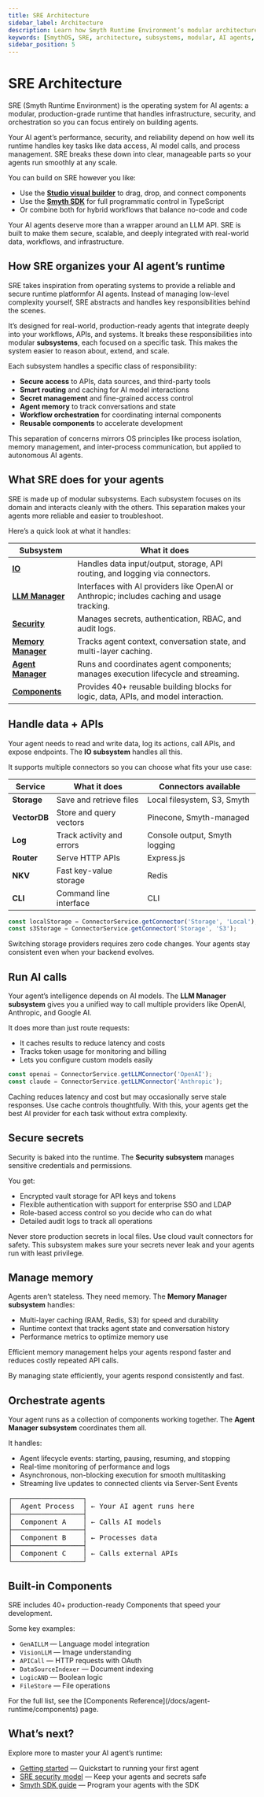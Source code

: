 ```yaml
---
title: SRE Architecture
sidebar_label: Architecture
description: Learn how Smyth Runtime Environment’s modular architecture works behind the scenes to run your AI agents efficiently and securely.
keywords: [SmythOS, SRE, architecture, subsystems, modular, AI agents, runtime, storage, LLM, security]
sidebar_position: 5
---
```


# SRE Architecture

SRE (Smyth Runtime Environment) is the operating system for AI agents: a modular, production-grade runtime that handles infrastructure, security, and orchestration so you can focus entirely on building agents.

Your AI agent’s performance, security, and reliability depend on how well its runtime handles key tasks like data access, AI model calls, and process management. SRE breaks these down into clear, manageable parts so your agents run smoothly at any scale.

You can build on SRE however you like:
- Use the [**Studio visual builder**](/docs/agent-studio/overview) to drag, drop, and connect components  
- Use the [**Smyth SDK**](/docs/agent-runtime/sdk-guide) for full programmatic control in TypeScript  
- Or combine both for hybrid workflows that balance no-code and code

<InfoCallout title="Why this architecture matters">
Your AI agents deserve more than a wrapper around an LLM API. SRE is built to make them secure, scalable, and deeply integrated with real-world data, workflows, and infrastructure.
</InfoCallout>
<Divider />

## How SRE organizes your AI agent’s runtime
SRE takes inspiration from operating systems to provide a reliable and secure runtime platformfor AI agents. Instead of managing low-level complexity yourself, SRE abstracts and handles key responsibilities behind the scenes.

It’s designed for real-world, production-ready agents that integrate deeply into your workflows, APIs, and systems. It breaks these responsibilities into modular **subsystems**, each focused on a specific task. This makes the system easier to reason about, extend, and scale.

Each subsystem handles a specific class of responsibility:

- **Secure access** to APIs, data sources, and third-party tools
- **Smart routing** and caching for AI model interactions
- **Secret management** and fine-grained access control
- **Agent memory** to track conversations and state
- **Workflow orchestration** for coordinating internal components
- **Reusable components** to accelerate development

This separation of concerns mirrors OS principles like process isolation, memory management, and inter-process communication, but applied to autonomous AI agents.

## What SRE does for your agents

SRE is made up of modular subsystems. Each subsystem focuses on its domain and interacts cleanly with the others. This separation makes your agents more reliable and easier to troubleshoot.

Here’s a quick look at what it handles:

| **Subsystem**       | **What it does**                                                                 |
|---------------------|----------------------------------------------------------------------------------|
| [**IO**](#handle-data--apis)                | Handles data input/output, storage, API routing, and logging via connectors.         |
| [**LLM Manager**](#run-ai-calls)            | Interfaces with AI providers like OpenAI or Anthropic; includes caching and usage tracking. |
| [**Security**](#secure-secrets)             | Manages secrets, authentication, RBAC, and audit logs.                                |
| [**Memory Manager**](#manage-memory)        | Tracks agent context, conversation state, and multi-layer caching.                   |
| [**Agent Manager**](#orchestrate-agents)    | Runs and coordinates agent components; manages execution lifecycle and streaming.     |
| [**Components**](#built-in-components)      | Provides 40+ reusable building blocks for logic, data, APIs, and model interaction.   |

## Handle data + APIs

Your agent needs to read and write data, log its actions, call APIs, and expose endpoints. The **IO subsystem** handles all this.

It supports multiple connectors so you can choose what fits your use case:

| Service      | What it does               | Connectors available          |
| ------------ | ------------------------- | ----------------------------- |
| **Storage**  | Save and retrieve files   | Local filesystem, S3, Smyth   |
| **VectorDB** | Store and query vectors   | Pinecone, Smyth-managed       |
| **Log**      | Track activity and errors | Console output, Smyth logging |
| **Router**   | Serve HTTP APIs           | Express.js                    |
| **NKV**      | Fast key-value storage    | Redis                        |
| **CLI**      | Command line interface    | CLI                         |

```typescript
const localStorage = ConnectorService.getConnector('Storage', 'Local');
const s3Storage = ConnectorService.getConnector('Storage', 'S3');
```

<TipCallout title="Pro tip">
Switching storage providers requires zero code changes. Your agents stay consistent even when your backend evolves.
</TipCallout>

## Run AI calls

Your agent’s intelligence depends on AI models. The **LLM Manager subsystem** gives you a unified way to call multiple providers like OpenAI, Anthropic, and Google AI.

It does more than just route requests:

- It caches results to reduce latency and costs  
- Tracks token usage for monitoring and billing  
- Lets you configure custom models easily  

```typescript
const openai = ConnectorService.getLLMConnector('OpenAI');
const claude = ConnectorService.getLLMConnector('Anthropic');
```
<WarningCallout title="Important">
Caching reduces latency and cost but may occasionally serve stale responses. Use cache controls thoughtfully.
</WarningCallout>
With this, your agents get the best AI provider for each task without extra complexity.

## Secure secrets

Security is baked into the runtime. The **Security subsystem** manages sensitive credentials and permissions.

You get:

- Encrypted vault storage for API keys and tokens  
- Flexible authentication with support for enterprise SSO and LDAP  
- Role-based access control so you decide who can do what  
- Detailed audit logs to track all operations  

<WarningCallout title="Security reminder">
Never store production secrets in local files. Use cloud vault connectors for safety.
</WarningCallout>
This subsystem makes sure your secrets never leak and your agents run with least privilege.

## Manage memory

Agents aren’t stateless. They need memory. The **Memory Manager subsystem** handles:

- Multi-layer caching (RAM, Redis, S3) for speed and durability  
- Runtime context that tracks agent state and conversation history  
- Performance metrics to optimize memory use  

<InfoCallout title="Did you know?">
Efficient memory management helps your agents respond faster and reduces costly repeated API calls.
</InfoCallout>

By managing state efficiently, your agents respond consistently and fast.

## Orchestrate agents

Your agent runs as a collection of components working together. The **Agent Manager subsystem** coordinates them all.

It handles:

- Agent lifecycle events: starting, pausing, resuming, and stopping  
- Real-time monitoring of performance and logs  
- Asynchronous, non-blocking execution for smooth multitasking  
- Streaming live updates to connected clients via Server-Sent Events  

<pre>
┌─────────────────┐
│  Agent Process  │ ← Your AI agent runs here
├─────────────────┤
│  Component A    │ ← Calls AI models
├─────────────────┤
│  Component B    │ ← Processes data
├─────────────────┤
│  Component C    │ ← Calls external APIs
└─────────────────┘
</pre>

## Built-in Components

SRE includes 40+ production-ready Components that speed your development.

Some key examples:

- `GenAILLM` — Language model integration  
- `VisionLLM` — Image understanding  
- `APICall` — HTTP requests with OAuth  
- `DataSourceIndexer` — Document indexing  
- `LogicAND` — Boolean logic  
- `FileStore` — File operations  

<InfoCallout title="Explore more">
For the full list, see the [Components Reference](/docs/agent-runtime/components) page.
</InfoCallout>

## What’s next?

Explore more to master your AI agent’s runtime:

- [Getting started](/docs/agent-runtime/quickstart) — Quickstart to running your first agent  
- [SRE security model](/docs/agent-runtime/security) — Keep your agents and secrets safe  
- [Smyth SDK guide](/docs/agent-runtime/sdk-guide) — Program your agents with the SDK  
